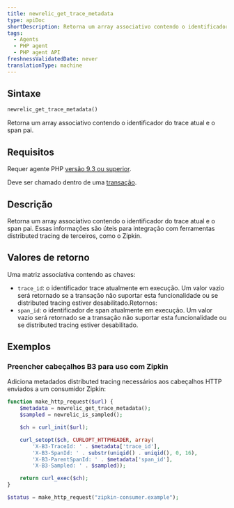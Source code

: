 ```yaml
---
title: newrelic_get_trace_metadata
type: apiDoc
shortDescription: Retorna um array associativo contendo o identificador do trace atual e o span pai.
tags:
  - Agents
  - PHP agent
  - PHP agent API
freshnessValidatedDate: never
translationType: machine
---
```


## Sintaxe

```php
newrelic_get_trace_metadata()
```

Retorna um array associativo contendo o identificador do trace atual e o span pai.

## Requisitos

Requer agente PHP [versão 9.3 ou superior](/docs/release-notes/agent-release-notes/php-release-notes).

Deve ser chamado dentro de uma [transação](/docs/accounts-partnerships/education/getting-started-new-relic/glossary#transaction).

## Descrição

Retorna um array associativo contendo o identificador do trace atual e o span pai. Essas informações são úteis para integração com ferramentas distributed tracing de terceiros, como o Zipkin.

## Valores de retorno

Uma matriz associativa contendo as chaves:

* `trace_id`: o identificador trace atualmente em execução. Um valor vazio será retornado se a transação não suportar esta funcionalidade ou se distributed tracing estiver desabilitado.Retornos:
* `span_id`: o identificador de span atualmente em execução. Um valor vazio será retornado se a transação não suportar esta funcionalidade ou se distributed tracing estiver desabilitado.

## Exemplos

### Preencher cabeçalhos B3 para uso com Zipkin

Adiciona metadados distributed tracing necessários aos cabeçalhos HTTP enviados a um consumidor Zipkin:

```php
function make_http_request($url) {
    $metadata = newrelic_get_trace_metadata();
    $sampled = newrelic_is_sampled();

    $ch = curl_init($url);

    curl_setopt($ch, CURLOPT_HTTPHEADER, array(
        'X-B3-TraceId: ' . $metadata['trace_id'],
        'X-B3-SpanId: ' . substr(uniqid() . uniqid(), 0, 16),
        'X-B3-ParentSpanId: ' . $metadata['span_id'],
        'X-B3-Sampled: ' . $sampled));

    return curl_exec($ch);
}

$status = make_http_request("zipkin-consumer.example");
```
